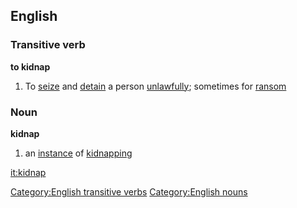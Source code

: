 ==English==
===Transitive verb===
{{wikipediapar|kidnapping}}
'''to kidnap'''
#To [[seize]] and [[detain]] a person [[unlawfully]]; sometimes for [[ransom]]

===Noun===
'''kidnap'''
#an [[instance]] of [[kidnapping]]
[[Category:English transitive verbs]]
[[Category:English nouns]]

[[it:kidnap]]